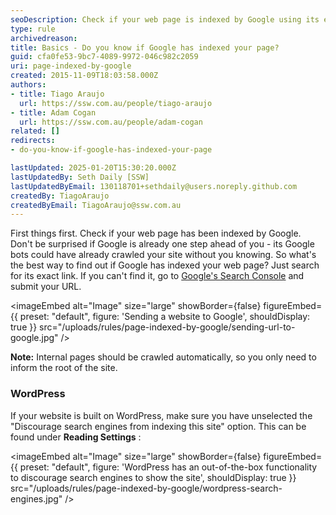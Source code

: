```yaml
---
seoDescription: Check if your web page is indexed by Google using its exact link in search results.
type: rule
archivedreason:
title: Basics - Do you know if Google has indexed your page?
guid: cfa0fe53-9bc7-4089-9972-046c982c2059
uri: page-indexed-by-google
created: 2015-11-09T18:03:58.000Z
authors:
- title: Tiago Araujo
  url: https://ssw.com.au/people/tiago-araujo
- title: Adam Cogan
  url: https://ssw.com.au/people/adam-cogan
related: []
redirects:
- do-you-know-if-google-has-indexed-your-page

lastUpdated: 2025-01-20T15:30:20.000Z
lastUpdatedBy: Seth Daily [SSW]
lastUpdatedByEmail: 130118701+sethdaily@users.noreply.github.com
createdBy: TiagoAraujo
createdByEmail: TiagoAraujo@ssw.com.au
---
```


First things first. Check if your web page has been indexed by Google. Don't be surprised if Google is already one step ahead of you - its Google bots could have already crawled your site without you knowing. So what's the best way to find out if Google has indexed your web page? Just search for its exact link.
If you can't find it, go to [Google's Search Console](https://www.google.com/webmasters/tools/submit-url) and submit your URL.


<imageEmbed
  alt="Image"
  size="large"
  showBorder={false}
  figureEmbed={{
    preset: "default",
    figure: 'Sending a website to Google',
    shouldDisplay: true
  }}
  src="/uploads/rules/page-indexed-by-google/sending-url-to-google.jpg"
/>

**Note:** Internal pages should be crawled automatically, so you only need to inform the root of the site.

### WordPress

If your website is built on WordPress, make sure you have unselected the "Discourage search engines from indexing this site" option. This can be found under      **Reading Settings** :


<imageEmbed
  alt="Image"
  size="large"
  showBorder={false}
  figureEmbed={{
    preset: "default",
    figure: 'WordPress has an out-of-the-box functionality to discourage search engines to show the site',
    shouldDisplay: true
  }}
  src="/uploads/rules/page-indexed-by-google/wordpress-search-engines.jpg"
/>
